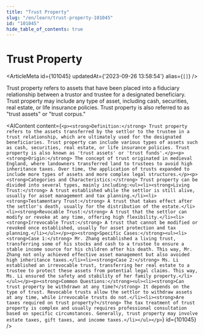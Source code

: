```yaml
---
title: "Trust Property"
slug: "/en/learn/trust-property-101045"
id: "101045"
hide_table_of_contents: true
---
```



# Trust Property

<ArticleMeta id={101045} updatedAt={'2023-09-26 13:58:54'} alias={`[]`} />
<div className='border-solid border-b border-t-0 my-4 border-[var(--ifm-color-gray-300)]' />

Trust property refers to assets that have been placed into a fiduciary relationship between a trustor and trustee for a designated beneficiary. Trust property may include any type of asset, including cash, securities, real estate, or life insurance policies. Trust property is also referred to as "trust assets" or "trust corpus."

<AIContent content={`<p><strong>Definition:</strong> Trust property refers to the assets transferred by the settlor to the trustee in a trust relationship, which are ultimately used for the designated beneficiaries. Trust property can include various types of assets such as cash, securities, real estate, or life insurance policies. Trust property is also known as 'trust assets' or 'trust funds'.</p><p><strong>Origin:</strong> The concept of trust originated in medieval England, where landowners transferred land to trustees to avoid high inheritance taxes. Over time, the application of trusts expanded to include more types of assets and more complex legal structures.</p><p><strong>Categories and Characteristics:</strong> Trust property can be divided into several types, mainly including:<ul><li><strong>Living Trust:</strong> A trust established while the settlor is still alive, usually for asset management and tax planning.</li><li><strong>Testamentary Trust:</strong> A trust that takes effect after the settlor's death, usually for the distribution of the estate.</li><li><strong>Revocable Trust:</strong> A trust that the settlor can modify or revoke at any time, offering high flexibility.</li><li><strong>Irrevocable Trust:</strong> A trust that cannot be modified or revoked once established, usually for asset protection and tax planning.</li></ul></p><p><strong>Specific Cases:</strong><ul><li><strong>Case 1:</strong> Mr. Zhang established a living trust, transferring some of his stocks and cash to a trustee to ensure a stable income source for his children after his death. This way, Mr. Zhang not only achieved effective asset management but also avoided high inheritance taxes.</li><li><strong>Case 2:</strong> Ms. Li established an irrevocable trust, transferring her real estate to a trustee to protect these assets from potential legal claims. This way, Ms. Li ensured the safety and stability of her family property.</li></ul></p><p><strong>Common Questions:</strong><ul><li><strong>Can trust property be withdrawn at any time?</strong> It depends on the type of trust. Revocable trusts allow the settlor to withdraw assets at any time, while irrevocable trusts do not.</li><li><strong>Are taxes required on trust property?</strong> The tax treatment of trust property is complex and usually requires professional consultation based on specific circumstances. Generally, trust property may involve estate taxes, gift taxes, and income taxes.</li></ul></p>`} id={101045} />
